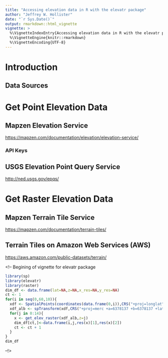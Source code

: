 ```yaml
---
title: "Accessing elevation data in R with the elevatr package"
author: "Jeffrey W. Hollister"
date: "`r Sys.Date()`"
output: rmarkdown::html_vignette
vignette: >
  %\VignetteIndexEntry{Accessing elevation data in R with the elevatr package}
  %\VignetteEngine{knitr::rmarkdown}
  %\VignetteEncoding{UTF-8}
---
```


# Introduction

## Data Sources
# Get Point Elevation Data

## Mapzen Elevation Service 

<https://mapzen.com/documentation/elevation/elevation-service/>

### API Keys

## USGS Elevation Point Query Service 


<http://ned.usgs.gov/epqs/>

# Get Raster Elevation Data

## Mapzen Terrain Tile Service
<https://mapzen.com/documentation/terrain-tiles/>


## Terrain Tiles on Amazon Web Services (AWS)

<https://aws.amazon.com/public-datasets/terrain/>

<!--
Begining of vignette for elevatr package

```r
library(sp)
library(elevatr)
library(raster)
dim_df <- data.frame(lat=NA,z=NA,x_res=NA,y_res=NA)
ct <- 1
for(i in seq(0,60,10)){
  xdf <- SpatialPoints(coordinates(data.frame(0,i)),CRS("+proj=longlat"))
  xdf_alb <- spTransform(xdf,CRS("+proj=merc +a=6378137 +b=6378137 +lat_ts=0.0 +lon_0=0.0 +x_0=0.0 +y_0=0 +k=1.0 +units=m +nadgrids=@null +wktext  +no_defs"))
  for(j in 0:14){
    x <- get_elev_raster(xdf_alb,z=j)
    dim_df[ct,]<-data.frame(i,j,res(x)[1],res(x)[2])
    ct <- ct + 1
  }
}
dim_df
```
--!>